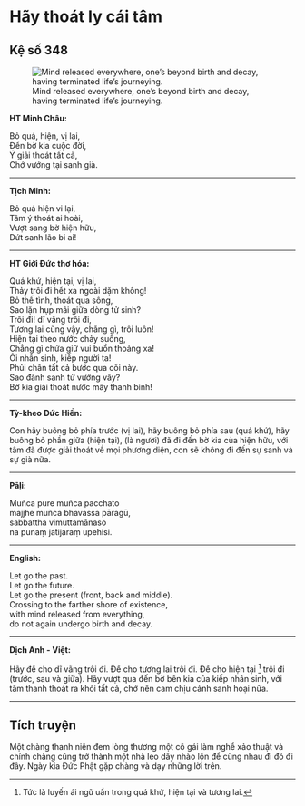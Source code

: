 # Hãy thoát ly cái tâm {- #hay-thoat-ly-cai-tam}

## Kệ số 348 {- #ke-so-348}

![Mind released everywhere, one’s beyond birth and decay, having terminated life’s journeying.](images/kinh-phap-cu-ke-so-348-dhammapada-verse-348.jpg){fig-align="center" .lightbox}

**HT Minh Châu:**

Bỏ quá, hiện, vị lai,  
Ðến bờ kia cuộc đời,  
Ý giải thoát tất cả,  
Chớ vướng tại sanh già.  

<hr class="divider">

**Tịch Minh:**

Bỏ quá hiện vi lại,  
Tâm ý thoát ai hoài,  
Vượt sang bờ hiện hữu,  
Dứt sanh lão bi ai!  

<hr class="divider">

**HT Giới Đức thơ hóa:**

Quá khứ, hiện tại, vị lai,  
Thảy trôi đi hết xa ngoài dặm không!  
Bỏ thế tình, thoát qua sông,  
Sao lặn hụp mãi giữa dòng tử sinh?  
Trôi đi! dĩ vãng trôi đi,  
Tương lai cũng vậy, chẳng gì, trôi luôn!  
Hiện tại theo nước chảy suông,  
Chẳng gì chứa giữ vui buồn thoảng xa!  
Ôi nhân sinh, kiếp người ta!  
Phủi chân tất cả bước qua cõi này.  
Sao đành sanh tử vướng vây?  
Bờ kia giải thoát nước mây thanh bình!  

<hr class="divider">

**Tỳ-kheo Đức Hiền:**

Con hãy buông bỏ phía trước (vị lai), hãy buông bỏ phía sau (quá khứ), hãy buông bỏ phần giữa (hiện tại), (là người) đã đi đến bờ kia của hiện hữu, với tâm đã được giải thoát về mọi phương diện, con sẽ không đi đến sự sanh và sự già nữa.  

<hr class="divider">

**Pāḷi:**

Muñca pure muñca pacchato  
majjhe muñca bhavassa pāragū,  
sabbattha vimuttamānaso  
na punaṃ jātijaraṃ upehisi.  

<hr class="divider">

**English:**

Let go the past.  
Let go the future.  
Let go the present (front, back and middle).  
Crossing to the farther shore of existence,  
with mind released from everything,  
do not again undergo birth and decay.  

<hr class="divider">

**Dịch Anh - Việt:**

Hãy để cho dĩ vãng trôi đi. Ðể cho tương lai trôi đi. Ðể cho hiện tại [^1] trôi đi (trước, sau và giữa). Hãy vượt qua đến bờ bên kia của kiếp nhân sinh, với tâm thanh thoát ra khỏi tất cả, chớ nên cam chịu cảnh sanh hoại nữa.  

<hr class="divider">

## Tích truyện {- #tich-truyen}

Một chàng thanh niên đem lòng thương một cô gái làm nghề xảo thuật và chính chàng cũng trở thành một nhà leo dây nhào lộn để cùng nhau đi đó đi đây. Ngày kia Ðức Phật gặp chàng và dạy những lời trên.


[^1]: Tức là luyến ái ngũ uẩn trong quá khứ, hiện tại và tương lai.
